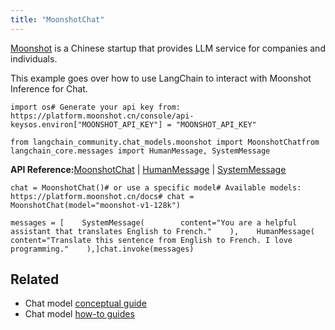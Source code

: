 ```yaml
---
title: "MoonshotChat"
---
```


[Moonshot](https://platform.moonshot.cn/) is a Chinese startup that provides LLM service for companies and individuals.

This example goes over how to use LangChain to interact with Moonshot Inference for Chat.

```
import os# Generate your api key from: https://platform.moonshot.cn/console/api-keysos.environ["MOONSHOT_API_KEY"] = "MOONSHOT_API_KEY"
```

```
from langchain_community.chat_models.moonshot import MoonshotChatfrom langchain_core.messages import HumanMessage, SystemMessage
```

**API Reference:**[MoonshotChat](https://python.langchain.com/api_reference/community/chat_models/langchain_community.chat_models.moonshot.MoonshotChat.html) | [HumanMessage](https://python.langchain.com/api_reference/core/messages/langchain_core.messages.human.HumanMessage.html) | [SystemMessage](https://python.langchain.com/api_reference/core/messages/langchain_core.messages.system.SystemMessage.html)

```
chat = MoonshotChat()# or use a specific model# Available models: https://platform.moonshot.cn/docs# chat = MoonshotChat(model="moonshot-v1-128k")
```

```
messages = [    SystemMessage(        content="You are a helpful assistant that translates English to French."    ),    HumanMessage(        content="Translate this sentence from English to French. I love programming."    ),]chat.invoke(messages)
```

## Related

* Chat model [conceptual guide](/src/oss/concepts/chat_models)
* Chat model [how-to guides](/src/oss/how_to/#chat-models)
